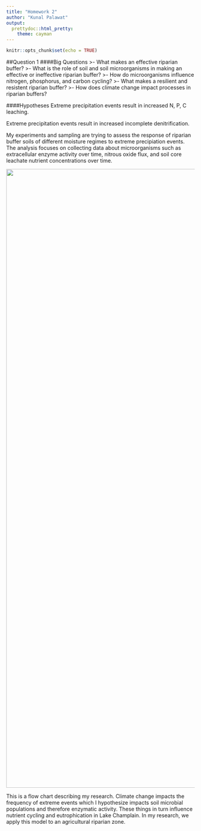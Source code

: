 ```yaml
---
title: "Homework 2"
author: "Kunal Palawat"
output:
  prettydoc::html_pretty:
    theme: cayman
---
```


```r
knitr::opts_chunk$set(echo = TRUE)
```

##Question 1
####Big Questions
>- What makes an effective riparian buffer?
>- What is the role of soil and soil microorganisms in making an effective or ineffective riparian buffer?
>- How do microorganisms influence nitrogen, phosphorus, and carbon cycling?
>- What makes a resilient and resistent riparian buffer?
>- How does climate change impact processes in riparian buffers?

\bigskip
\bigskip
\bigskip

####Hypotheses
Extreme precipitation events result in increased N, P, C leaching.

Extreme precipitation events result in increased incomplete denitrification.


My experiments and sampling are trying to assess the response of riparian buffer soils of different moisture regimes to extreme precipiation events. The analysis focuses on collecting data about microorganisms such as extracellular enzyme activity over time, nitrous oxide flux, and soil core leachate nutrient concentrations over time.

<img src="StudyFlowchart.jpg" width="1275" height="1650" />

This is a flow chart describing my research. Climate change impacts the frequency of extreme events which I hypothesize impacts soil microbial populations and therefore enzymatic activity. These things in turn influence nutrient cycling and eutrophication in Lake Champlain. In my research, we apply this model to an agricultural riparian zone.

